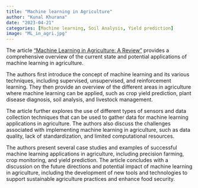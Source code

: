 ```yaml
---
title: "Machine learning in Agriculture"
author: "Kunal Khurana"
date: "2023-04-21"
categories: [Machine learning, Soil Analysis, Yield prediction]
image: "ML_in_agri.jpg"
---
```


The article ["Machine Learning in Agriculture: A Review"](https://www.researchgate.net/profile/Muhammad-Suleman-Memon/publication/351766285_Machine_Learning_In_Agriculture_A_Review/links/60a83aae45851522bc0a5479/Machine-Learning-In-Agriculture-A-Review.pdf) provides a comprehensive overview of the current state and potential applications of machine learning in agriculture. 

The authors first introduce the concept of machine learning and its various techniques, including supervised, unsupervised, and reinforcement learning. They then provide an overview of the different areas in agriculture where machine learning can be applied, such as crop yield prediction, plant disease diagnosis, soil analysis, and livestock management.

The article further explores the use of different types of sensors and data collection techniques that can be used to gather data for machine learning applications in agriculture. The authors also discuss the challenges associated with implementing machine learning in agriculture, such as data quality, lack of standardization, and limited computational resources.

The authors present several case studies and examples of successful machine learning applications in agriculture, including precision farming, crop monitoring, and yield prediction. The article concludes with a discussion on the future directions and potential impact of machine learning in agriculture, including the development of new tools and technologies to support sustainable agriculture practices and enhance food security.